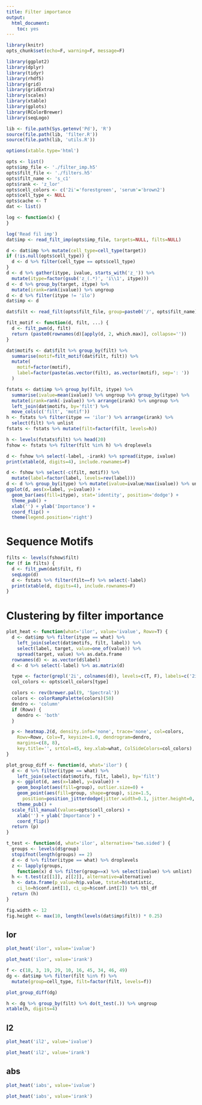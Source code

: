 ```yaml
---
title: Filter importance
output:
  html_document:
    toc: yes
---
```


```r
library(knitr)
opts_chunk$set(echo=F, warning=F, message=F)
```

```r
library(ggplot2)
library(dplyr)
library(tidyr)
library(rhdf5)
library(grid)
library(gridExtra)
library(scales)
library(xtable)
library(gplots)
library(RColorBrewer)
library(seqLogo)

lib <- file.path(Sys.getenv('Pd'), 'R')
source(file.path(lib, 'filter.R'))
source(file.path(lib, 'utils.R'))
```

```r
options(xtable.type='html')
```

```r
opts <- list()
opts$imp_file <- './filter_imp.h5'
opts$filt_file <- './filters.h5'
opts$filt_name <- 's_c1'
opts$rank <- 'z_lor'
opts$cell_colors <- c('2i'='forestgreen', 'serum'='brown2')
opts$cell_type <- NULL
opts$cache <- T
dat <- list()

log <- function(x) {
}
```

```r
log('Read fil imp')
dat$imp <- read_filt_imp(opts$imp_file, targets=NULL, filts=NULL)
```

```r
d <- dat$imp %>% mutate(cell_type=cell_type(target))
if (!is.null(opts$cell_type)) {
  d <- d %>% filter(cell_type == opts$cell_type)
}
d <- d %>% gather(itype, ivalue, starts_with('z_')) %>%
  mutate(itype=factor(gsub('z_(.*)', 'i\\1', itype)))
d <- d %>% group_by(target, itype) %>%
  mutate(irank=rank(ivalue)) %>% ungroup
d <- d %>% filter(itype != 'ilo')
dat$imp <- d
```

```r
dat$filt <- read_filt(opts$filt_file, group=paste0('/', opts$filt_name))

filt_motif <- function(d, filt, ...) {
  d <- filt_pwm(d, filt)
  return (paste0(rownames(d)[apply(d, 2, which.max)], collapse=''))
}

dat$motifs <- dat$filt %>% group_by(filt) %>%
  summarise(motif=filt_motif(dat$filt, filt)) %>%
  mutate(
    motif=factor(motif),
    label=factor(paste(as.vector(filt), as.vector(motif), sep=': '))
  )
```

```r
fstats <- dat$imp %>% group_by(filt, itype) %>%
  summarise(ivalue=mean(ivalue)) %>% ungroup %>% group_by(itype) %>%
  mutate(irank=rank(-ivalue)) %>% arrange(irank) %>% ungroup %>%
  left_join(dat$motifs, by='filt') %>%
  move_cols(c('filt', 'motif'))
h <- fstats %>% filter(itype == 'ilor') %>% arrange(irank) %>%
  select(filt) %>% unlist
fstats <- fstats %>% mutate(filt=factor(filt, levels=h))
```

```r
h <- levels(fstats$filt) %>% head(20)
fshow <- fstats %>% filter(filt %in% h) %>% droplevels
```

```r
d <- fshow %>% select(-label, -irank) %>% spread(itype, ivalue)
print(xtable(d, digits=4), include.rownames=F)
```

```r
d <- fshow %>% select(-c(filt, motif)) %>%
  mutate(label=factor(label, levels=rev(label)))
d <- d %>% group_by(itype) %>% mutate(ivalue=ivalue/max(ivalue)) %>% ungroup
ggplot(d, aes(x=label, y=ivalue)) +
  geom_bar(aes(fill=itype), stat='identity', position='dodge') +
  theme_pub() +
  xlab('') + ylab('Importance') +
  coord_flip() +
  theme(legend.position='right')
```

# Sequence Motifs

```r
filts <- levels(fshow$filt)
for (f in filts) {
  d <- filt_pwm(dat$filt, f)
  seqLogo(d)
  d <- fstats %>% filter(filt==f) %>% select(-label)
  print(xtable(d, digits=4), include.rownames=F)
}
```

# Clustering by filter importance

```r
plot_heat <- function(what='ilor', value='ivalue', Rowv=T) {
  d <- dat$imp %>% filter(itype == what) %>%
    left_join(select(dat$motifs, filt, label)) %>%
    select(label, target, value=one_of(value)) %>%
    spread(target, value) %>% as.data.frame
  rownames(d) <- as.vector(d$label)
  d <- d %>% select(-label) %>% as.matrix(d)

  type <- factor(grepl('2i', colnames(d)), levels=c(T, F), labels=c('2i', 'serum'))
  col_colors <- opts$cell_colors[type]

  colors <- rev(brewer.pal(9, 'Spectral'))
  colors <- colorRampPalette(colors)(50)
  dendro <- 'column'
  if (Rowv) {
    dendro <- 'both'
  }

  p <- heatmap.2(d, density.info='none', trace='none', col=colors,
    Rowv=Rowv, Colv=T, keysize=1.0, dendrogram=dendro,
    margins=c(8, 8),
    key.title='', srtCol=45, key.xlab=what, ColSideColors=col_colors)
}

plot_group_diff <- function(d, what='ilor') {
  d <- d %>% filter(itype == what) %>%
    left_join(select(dat$motifs, filt, label), by='filt')
  p <- ggplot(d, aes(x=label, y=ivalue)) +
    geom_boxplot(aes(fill=group), outlier.size=0) +
    geom_point(aes(fill=group, shape=group), size=1.5,
      position=position_jitterdodge(jitter.width=0.1, jitter.height=0, dodge.width=0.8)) +
    theme_pub() +
  scale_fill_manual(values=opts$cell_colors) +
    xlab('') + ylab('Importance') +
    coord_flip()
  return (p)
}

t_test <- function(d, what='ilor', alternative='two.sided') {
  groups <- levels(d$group)
  stopifnot(length(groups) == 2)
  d <- d %>% filter(itype == what) %>% droplevels
  z <- lapply(groups,
    function(x) d %>% filter(group==x) %>% select(ivalue) %>% unlist)
  h <- t.test(z[[1]], z[[2]], alternative=alternative)
  h <- data.frame(p_value=h$p.value, tstat=h$statistic,
    ci_lo=h$conf.int[1], ci_up=h$conf.int[2]) %>% tbl_df
  return (h)
}
```

```r
fig.width <- 12
fig.height <- max(10, length(levels(dat$imp$filt)) * 0.25)
```

## lor

```r
plot_heat('ilor', value='ivalue')
```

```r
plot_heat('ilor', value='irank')
```

```r
f <- c(18, 3, 19, 29, 10, 16, 45, 34, 46, 49)
dg <- dat$imp %>% filter(filt %in% f) %>%
  mutate(group=cell_type, filt=factor(filt, levels=f))
```

```r
plot_group_diff(dg)
```

```r
h <- dg %>% group_by(filt) %>% do(t_test(.)) %>% ungroup
xtable(h, digits=4)
```

## l2

```r
plot_heat('il2', value='ivalue')
```

```r
plot_heat('il2', value='irank')
```

## abs

```r
plot_heat('iabs', value='ivalue')
```

```r
plot_heat('iabs', value='irank')
```
